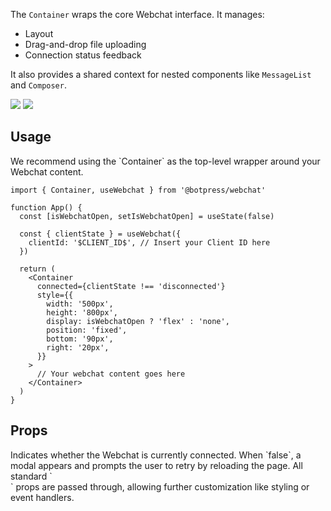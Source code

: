 
The `Container` wraps the core Webchat interface.
It manages:

- Layout 
- Drag-and-drop file uploading
- Connection status feedback

It also provides a shared context for nested components like `MessageList` and `Composer`.

<AccordionGroup>
  <Accordion title="Empty Container">
    <img src="../../assets/webchat-components_component-library_container.png" />
  </Accordion>
  <Accordion title="Disconnected Container">
    <img src="../../assets/webchat-components_component-library_container-disconnected.png" />
  </Accordion>
</AccordionGroup>

## Usage

<Note>
  We recommend using the `Container` as the top-level wrapper around your Webchat content.
</Note>

```tsx
import { Container, useWebchat } from '@botpress/webchat'

function App() {
  const [isWebchatOpen, setIsWebchatOpen] = useState(false)

  const { clientState } = useWebchat({
    clientId: '$CLIENT_ID$', // Insert your Client ID here
  })

  return (
    <Container
      connected={clientState !== 'disconnected'}
      style={{
        width: '500px',
        height: '800px',
        display: isWebchatOpen ? 'flex' : 'none',
        position: 'fixed',
        bottom: '90px',
        right: '20px',
      }}
    >
      // Your webchat content goes here
    </Container>
  )
}
```

## Props

<ResponseField name="connected" type="boolean">
  Indicates whether the Webchat is currently connected. When `false`, a modal appears and prompts the user to retry by reloading the page.
</ResponseField>

<ResponseField name="...props" type="ComponentProps<'div'>">
  All standard `<div>` props are passed through, allowing further customization like styling or event handlers.
</ResponseField>
